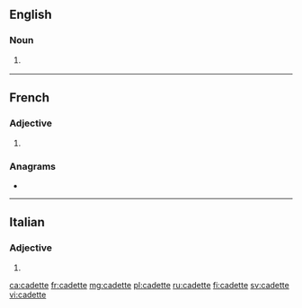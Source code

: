 ==English==

===Noun===
{{en-noun}}

# {{label|en|rare}} {{feminine noun of|cadet|lang=en}}

----

==French==

===Adjective===
{{head|fr|adjective form}}

# {{feminine singular of|cadet|lang=fr}}

===Anagrams===
* {{l|fr|détecta}}

----

==Italian==

===Adjective===
{{head|it|adjective form}}

# {{feminine plural of|cadetto|lang=it}}

[[ca:cadette]]
[[fr:cadette]]
[[mg:cadette]]
[[pl:cadette]]
[[ru:cadette]]
[[fi:cadette]]
[[sv:cadette]]
[[vi:cadette]]